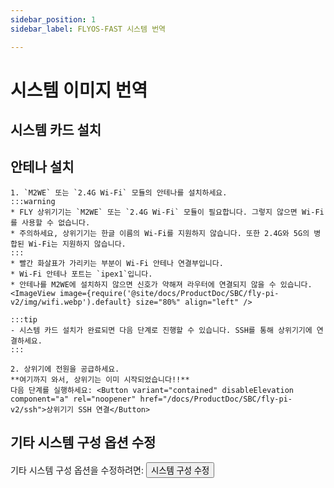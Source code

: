 ```yaml
---
sidebar_position: 1
sidebar_label: FLYOS-FAST 시스템 번역

---
```








# 시스템 이미지 번역

<FASTFASLH name="H5" />

            
## 시스템 카드 설치

<Tabs>
    <TabItem value="usb" label="M2WE를 PI-V2에 설치하는 도식도" default>
        <ImageView image={require('@site/docs/ProductDoc/SBC/fly-pi-v2/img/m2we.webp').default} size="30%" align="center" />
    </TabItem>
    <TabItem value="can" label="TF 카드를 PI-V2에 설치하는 도식도">
        <ImageView image={require('@site/docs/ProductDoc/SBC/fly-pi-v2/img/tf.webp').default} size="30%" align="center" />
    </TabItem>
</Tabs>

## 안테나 설치

    1. `M2WE` 또는 `2.4G Wi-Fi` 모듈의 안테나를 설치하세요.
    :::warning
    * FLY 상위기기는 `M2WE` 또는 `2.4G Wi-Fi` 모듈이 필요합니다. 그렇지 않으면 Wi-Fi를 사용할 수 없습니다.
    * 주의하세요, 상위기기는 한글 이름의 Wi-Fi를 지원하지 않습니다. 또한 2.4G와 5G의 병합된 Wi-Fi는 지원하지 않습니다.
    :::
    * 빨간 화살표가 가리키는 부분이 Wi-Fi 안테나 연결부입니다.
    * Wi-Fi 안테나 포트는 `ipex1`입니다.
    * 안테나를 M2WE에 설치하지 않으면 신호가 약해져 라우터에 연결되지 않을 수 있습니다.
    <ImageView image={require('@site/docs/ProductDoc/SBC/fly-pi-v2/img/wifi.webp').default} size="80%" align="left" /> 

    :::tip
    - 시스템 카드 설치가 완료되면 다음 단계로 진행할 수 있습니다. SSH를 통해 상위기기에 연결하세요.
    :::

    2. 상위기에 전원을 공급하세요.  
    **여기까지 와서, 상위기는 이미 시작되었습니다!!**  
    다음 단계를 실행하세요: <Button variant="contained" disableElevation component="a" rel="noopener" href="/docs/ProductDoc/SBC/fly-pi-v2/ssh">상위기기 SSH 연결</Button>

## 기타 시스템 구성 옵션 수정

기타 시스템 구성 옵션을 수정하려면: <Button variant="contained" disableElevation component="a" rel="noopener" href="/docs/ProductDoc/SBC/fly-pi-v2/flyos/os_config">시스템 구성 수정</Button>
